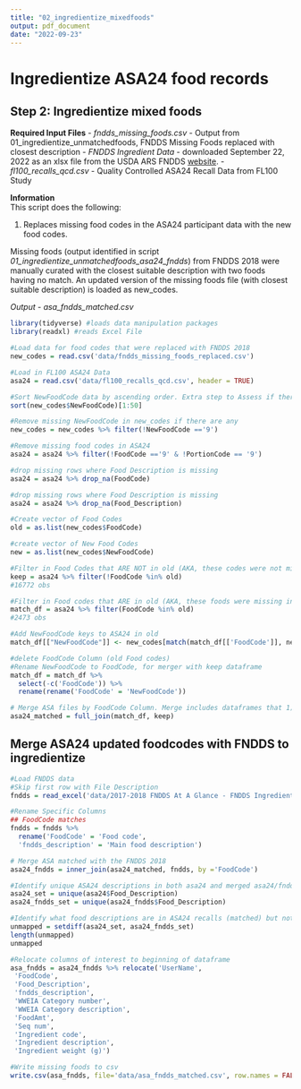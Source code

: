```yaml
---
title: "02_ingredientize_mixedfoods"
output: pdf_document
date: "2022-09-23"
---
```


# Ingredientize ASA24 food records
## Step 2: Ingredientize mixed foods

__Required Input Files__
  - *fndds_missing_foods.csv* - Output from 01_ingredientize_unmatchedfoods, FNDDS Missing Foods replaced with closest description
  - *FNDDS Ingredient Data* - downloaded September 22, 2022 as an xlsx file from the USDA ARS FNDDS [website](https://www.ars.usda.gov/northeast-area/beltsville-md-bhnrc/beltsville-human-nutrition-research-center/food-surveys-research-group/docs/fndds-download-databases).
  - *fl100_recalls_qcd.csv* - Quality Controlled ASA24 Recall Data from FL100 Study
  
__Information__  
This script does the following:

  1) Replaces missing food codes in the ASA24 participant data with the new food codes.
  
Missing foods (output identified in script *01_ingredientize_unmatchedfoods_asa24_fndds*) from FNDDS 2018 were manually curated with the closest suitable description with two foods having no match. An updated version of the missing foods file (with closest suitable description) is loaded as new_codes.

_Output_ 
  - *asa_fndds_matched.csv*

```r
library(tidyverse) #loads data manipulation packages
library(readxl) #reads Excel File
```


```r
#Load data for food codes that were replaced with FNDDS 2018
new_codes = read.csv('data/fndds_missing_foods_replaced.csv')

#Load in FL100 ASA24 Data
asa24 = read.csv('data/fl100_recalls_qcd.csv', header = TRUE)
```


```r
#Sort NewFoodCode data by ascending order. Extra step to Assess if there are any missing food codes,indicated by value 9. Can adjust dimensions to check less/more rows. Currently set to look at first 50 rows.
sort(new_codes$NewFoodCode)[1:50]
```


```r
#Remove missing NewFoodCode in new_codes if there are any
new_codes = new_codes %>% filter(!NewFoodCode =='9')

#Remove missing food codes in ASA24
asa24 = asa24 %>% filter(!FoodCode =='9' & !PortionCode == '9')
```


```r
#drop missing rows where Food Description is missing
asa24 = asa24 %>% drop_na(FoodCode)

#drop missing rows where Food Description is missing
asa24 = asa24 %>% drop_na(Food_Description)
```


```r
#Create vector of Food Codes
old = as.list(new_codes$FoodCode)

#create vector of New Food Codes
new = as.list(new_codes$NewFoodCode)
```


```r
#Filter in Food Codes that ARE NOT in old (AKA, these codes were not missing in FNDDS)
keep = asa24 %>% filter(!FoodCode %in% old) 
#16772 obs
```


```r
#Filter in Food codes that ARE in old (AKA, these foods were missing in FNDDS and need to be matched with the updated code)
match_df = asa24 %>% filter(FoodCode %in% old)
#2473 obs
```


```r
#Add NewFoodCode keys to ASA24 in old
match_df[["NewFoodCode"]] <- new_codes[match(match_df[['FoodCode']], new_codes[['FoodCode']]), 'NewFoodCode']

#delete FoodCode Column (old Food codes)
#Rename NewFoodCode to FoodCode, for merger with keep dataframe
match_df = match_df %>% 
  select(-c('FoodCode')) %>%
  rename(rename('FoodCode' = 'NewFoodCode'))
```


```r
# Merge ASA files by FoodCode Column. Merge includes dataframes that 1) had no missing FoodCodes ("keep") and 2) had missing FoodCodes but were replaced ("match).
asa24_matched = full_join(match_df, keep)
```


## Merge ASA24 updated foodcodes with FNDDS to ingredientize
```r
#Load FNDDS data
#Skip first row with File Description
fndds = read_excel('data/2017-2018 FNDDS At A Glance - FNDDS Ingredients.xlsx', skip = 1)

#Rename Specific Columns
## FoodCode matches
fndds = fndds %>% 
  rename('FoodCode' = 'Food code',
  'fndds_description' = 'Main food description')
```


```r
# Merge ASA matched with the FNDDS 2018
asa24_fndds = inner_join(asa24_matched, fndds, by ='FoodCode') 
```


```r
#Identify unique ASA24 descriptions in both asa24 and merged asa24/fndds dataframes
asa24_set = unique(asa24$Food_Description)
asa24_fndds_set = unique(asa24_fndds$Food_Description)
```


```r
#Identify what food descriptions are in ASA24 recalls (matched) but not included in FNDDS 
unmapped = setdiff(asa24_set, asa24_fndds_set)
length(unmapped)
unmapped
```


```r
#Relocate columns of interest to beginning of dataframe
asa_fndds = asa24_fndds %>% relocate('UserName',
 'FoodCode',
 'Food_Description',
 'fndds_description',
 'WWEIA Category number',
 'WWEIA Category description',
 'FoodAmt',                
 'Seq num',
 'Ingredient code',
 'Ingredient description',
 'Ingredient weight (g)')
```


```r
#Write missing foods to csv
write.csv(asa_fndds, file='data/asa_fndds_matched.csv', row.names = FALSE)
```



